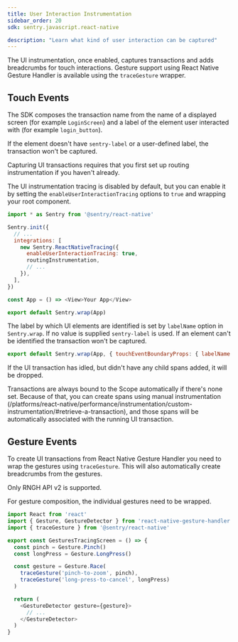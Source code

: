 ```yaml
---
title: User Interaction Instrumentation
sidebar_order: 20
sdk: sentry.javascript.react-native

description: "Learn what kind of user interaction can be captured"
---
```


The UI instrumentation, once enabled, captures transactions and adds breadcrumbs for touch interactions. Gesture support using React Native Gesture Handler is available using the `traceGesture` wrapper. 

## Touch Events

The SDK composes the transaction name from the name of a displayed screen (for example `LoginScreen`) and a label of the element user interacted with (for example `login_button`).

If the element doesn't have `sentry-label` or a user-defined label, the transaction won't be captured.

<Note>
Capturing UI transactions requires that you first set up routing instrumentation if you haven't already.
</Note>

The UI instrumentation tracing is disabled by default, but you can enable it by setting the `enableUserInteractionTracing` options to `true` and wrapping your root component.

```js
import * as Sentry from '@sentry/react-native'

Sentry.init({
  // ...
  integrations: [
    new Sentry.ReactNativeTracing({
      enableUserInteractionTracing: true,
      routingInstrumentation,
      // ...
    }),
  ],
})

const App = () => <View>Your App</View>

export default Sentry.wrap(App)
```

The label by which UI elements are identified is set by `labelName` option in `Sentry.wrap`. If no value is supplied `sentry-label` is used. If an element can't be identified the transaction won't be captured.

```js
export default Sentry.wrap(App, { touchEventBoundaryProps: { labelName: 'my-label' } });
```

<Note>
If the UI transaction has idled, but didn't have any child spans added, it will be dropped.
</Note>

Transactions are always bound to the Scope automatically if there's none set. Because of that, you can create spans using manual instrumentation (/platforms/react-native/performance/instrumentation/custom-instrumentation/#retrieve-a-transaction), and those spans will be automatically associated with the running UI transaction.

## Gesture Events

To create UI transactions from React Native Gesture Handler you need to wrap the gestures using `traceGesture`. This will also automatically create breadcrumbs from the gestures. 

<Note>
Only RNGH API v2 is supported.
</Note>

For gesture composition, the individual gestures need to be wrapped.

```js
import React from 'react'
import { Gesture, GestureDetector } from 'react-native-gesture-handler'
import { traceGesture } from '@sentry/react-native'

export const GesturesTracingScreen = () => {
  const pinch = Gesture.Pinch()
  const longPress = Gesture.LongPress()

  const gesture = Gesture.Race(
    traceGesture('pinch-to-zoom', pinch),
    traceGesture('long-press-to-cancel', longPress)
  )

  return (
    <GestureDetector gesture={gesture}>
      // ...
    </GestureDetector>
  )
}
```
